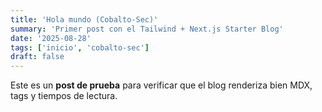 ```yaml
---
title: 'Hola mundo (Cobalto-Sec)'
summary: 'Primer post con el Tailwind + Next.js Starter Blog'
date: '2025-08-28'
tags: ['inicio', 'cobalto-sec']
draft: false
---
```


Este es un **post de prueba** para verificar que el blog renderiza bien MDX, tags y tiempos de lectura.
